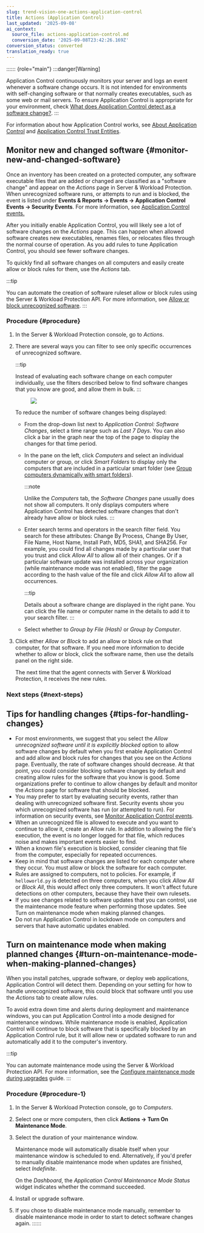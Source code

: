 ```yaml
---
slug: trend-vision-one-actions-application-control
title: Actions (Application Control)
last_updated: '2025-09-08'
ai_context:
  source_file: actions-application-control.md
  conversion_date: '2025-09-08T23:42:26.169Z'
conversion_status: converted
translation_ready: true
---
```


:::::: {role="main"}
:::danger[Warning]

Application Control continuously monitors your server and logs an event whenever a software change occurs. It is not intended for environments with self-changing software or that normally creates executables, such as some web or mail servers. To ensure Application Control is appropriate for your environment, check [What does Application Control detect as a software change?](application-control.mdx).
:::

For information about how Application Control works, see [About Application Control](application-control.mdx) and [Application Control Trust Entities](application-control-trust-entities.mdx).

## Monitor new and changed software {#monitor-new-and-changed-software}

Once an inventory has been created on a protected computer, any software executable files that are added or changed are classified as a "software change" and appear on the *Actions* page in Server & Workload Protection. When unrecognized software runs, or attempts to run and is blocked, the event is listed under **Events & Reports → Events → Application Control Events → Security Events**. For more information, see [Application Control events.](application-control-events.mdx)

After you initially enable Application Control, you will likely see a lot of software changes on the *Actions* page. This can happen when allowed software creates new executables, renames files, or relocates files through the normal course of operation. As you add rules to tune Application Control, you should see fewer software changes.

To quickly find all software changes on all computers and easily create allow or block rules for them, use the *Actions* tab.

:::tip

You can automate the creation of software ruleset allow or block rules using the Server & Workload Protection API. For more information, see [Allow or block unrecognized software](allow-block-unrecognized-software.mdx).
:::

### Procedure {#procedure}

1.  In the Server & Workload Protection console, go to *Actions*.

2.  There are several ways you can filter to see only specific occurrences of unrecognized software.

    :::tip

    Instead of evaluating each software change on each computer individually, use the filters described below to find software changes that you know are good, and allow them in bulk.
    :::

    <figure>
    <img src="./images/actions=94298770-add2-4b7d-8bcf-44c3f9d71a46.webp" />
    </figure>

    To reduce the number of software changes being displayed:

    - From the drop-down list next to *Application Control: Software Changes*, select a time range such as *Last 7 Days*. You can also click a bar in the graph near the top of the page to display the changes for that time period.

    - In the pane on the left, click *Computers* and select an individual computer or group, or click *Smart Folders* to display only the computers that are included in a particular smart folder (see [Group computers dynamically with smart folders](group-computers-smart-folders.mdx)).

      :::note

      Unlike the *Computers* tab, the *Software Changes* pane usually does not show all computers. It only displays computers where Application Control has detected software changes that don't already have allow or block rules.
      :::

    - Enter search terms and operators in the search filter field. You search for these attributes: Change By Process, Change By User, File Name, Host Name, Install Path, MD5, SHA1, and SHA256. For example, you could find all changes made by a particular user that you trust and click *Allow All* to allow all of their changes. Or if a particular software update was installed across your organization (while maintenance mode was not enabled), filter the page according to the hash value of the file and click *Allow All* to allow all occurrences.

      :::tip

      Details about a software change are displayed in the right pane. You can click the file name or computer name in the details to add it to your search filter.
      :::

    - Select whether to *Group by File (Hash)* or *Group by Computer*.

3.  Click either *Allow* or *Block* to add an allow or block rule on that computer, for that software. If you need more information to decide whether to allow or block, click the software name, then use the details panel on the right side.

    The next time that the agent connects with Server & Workload Protection, it receives the new rules.

### Next steps {#next-steps}

## Tips for handling changes {#tips-for-handling-changes}

- For most environments, we suggest that you select the *Allow unrecognized software until it is explicitly blocked* option to allow software changes by default when you first enable Application Control and add allow and block rules for changes that you see on the *Actions* page. Eventually, the rate of software changes should decrease. At that point, you could consider blocking software changes by default and creating allow rules for the software that you know is good. Some organizations prefer to continue to allow changes by default and monitor the *Actions* page for software that should be blocked.
- You may prefer to start by evaluating security events, rather than dealing with unrecognized software first. Security events show you which unrecognized software has run (or attempted to run). For information on security events, see [Monitor Application Control events](monitor-application-control-events.mdx).
- When an unrecognized file is allowed to execute and you want to continue to allow it, create an Allow rule. In addition to allowing the file's execution, the event is no longer logged for that file, which reduces noise and makes important events easier to find.
- When a known file's execution is blocked, consider cleaning that file from the computer, especially for repeated occurrences.
- Keep in mind that software changes are listed for each computer where they occur. You must allow or block the software for each computer.
- Rules are assigned to computers, not to policies. For example, if `helloworld.py` is detected on three computers, when you click *Allow All* or *Block All*, this would affect only three computers. It won't affect future detections on other computers, because they have their own rulesets.
- If you see changes related to software updates that you can control, use the maintenance mode feature when performing those updates. See Turn on maintenance mode when making planned changes.
- Do not run Application Control in lockdown mode on computers and servers that have automatic updates enabled.

## Turn on maintenance mode when making planned changes {#turn-on-maintenance-mode-when-making-planned-changes}

When you install patches, upgrade software, or deploy web applications, Application Control will detect them. Depending on your setting for how to handle unrecognized software, this could block that software until you use the *Actions* tab to create allow rules.

To avoid extra down time and alerts during deployment and maintenance windows, you can put Application Control into a mode designed for maintenance windows. While maintenance mode is enabled, Application Control will continue to block software that is specifically blocked by an Application Control rule, but it will allow new or updated software to run and automatically add it to the computer's inventory.

:::tip

You can automate maintenance mode using the Server & Workload Protection API. For more information, see the [Configure maintenance mode during upgrades](configure-maintenance-mode.mdx) guide.
:::

### Procedure {#procedure-1}

1.  In the Server & Workload Protection console, go to *Computers*.

2.  Select one or more computers, then click **Actions → Turn On Maintenance Mode**.

3.  Select the duration of your maintenance window.

    Maintenance mode will automatically disable itself when your maintenance window is scheduled to end. Alternatively, if you'd prefer to manually disable maintenance mode when updates are finished, select *Indefinite*.

    On the *Dashboard*, the *Application Control Maintenance Mode Status* widget indicates whether the command succeeded.

4.  Install or upgrade software.

5.  If you chose to disable maintenance mode manually, remember to disable maintenance mode in order to start to detect software changes again.
::::::
